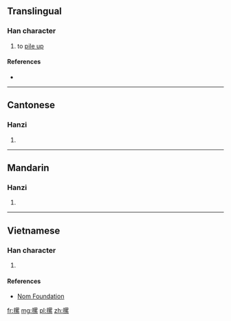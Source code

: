 ==Translingual==

===Han character===
{{Han char|rn=64|rad=手|as=11|sn=14|four=56093|canj=QWVF|ids=⿰扌累}}

# to [[pile up]]

====References====
* {{Han ref|kx=0450.080|dkj=12594|dj=0800.270|hdz=31946.060|uh=645E|ud=25694|bh=E1E7|bd=57831}}

----

==Cantonese==

===Hanzi===
{{yue-hanzi|jyut=[[lo3]], [[lo6]]|y=lo3, lo6}}

# {{defn|lang=yue|sort=手11}}

----

==Mandarin==

===Hanzi===
{{cmn-hanzi|pin=[[luò]] ([[luo4]])|wg=lo<sup>4</sup>}}

# {{defn|lang=cmn|sort=手11}}

----

==Vietnamese==

===Han character===
{{vi-readings|rs=手11| hanviet = lũy}}

# {{defn|lang=vi|sort=手11}}

====References====
*[http://nomfoundation.org/common/nom_details.php?codepoint=645e Nom Foundation]

[[fr:摞]]
[[mg:摞]]
[[pl:摞]]
[[zh:摞]]